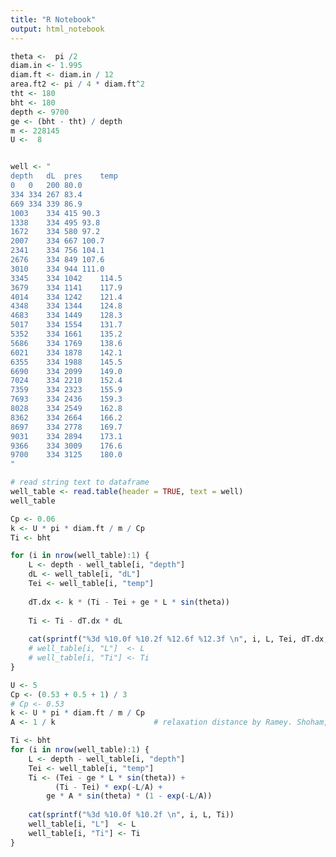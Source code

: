 ```yaml
---
title: "R Notebook"
output: html_notebook
---
```




```r
theta <-  pi /2
diam.in <- 1.995
diam.ft <- diam.in / 12
area.ft2 <- pi / 4 * diam.ft^2
tht <- 180
bht <- 180
depth <- 9700
ge <- (bht - tht) / depth
m <- 228145
U <-  8


well <- "
depth	dL	pres	temp
0	0	200	80.0
334	334	267	83.4
669	334	339	86.9
1003	334	415	90.3
1338	334	495	93.8
1672	334	580	97.2
2007	334	667	100.7
2341	334	756	104.1
2676	334	849	107.6
3010	334	944	111.0
3345	334	1042	114.5
3679	334	1141	117.9
4014	334	1242	121.4
4348	334	1344	124.8
4683	334	1449	128.3
5017	334	1554	131.7
5352	334	1661	135.2
5686	334	1769	138.6
6021	334	1878	142.1
6355	334	1988	145.5
6690	334	2099	149.0
7024	334	2210	152.4
7359	334	2323	155.9
7693	334	2436	159.3
8028	334	2549	162.8
8362	334	2664	166.2
8697	334	2778	169.7
9031	334	2894	173.1
9366	334	3009	176.6
9700	334	3125	180.0
"

# read string text to dataframe
well_table <- read.table(header = TRUE, text = well)
well_table

```

```r
Cp <- 0.06
k <- U * pi * diam.ft / m / Cp
Ti <- bht

for (i in nrow(well_table):1) {
    L <- depth - well_table[i, "depth"]
    dL <- well_table[i, "dL"]
    Tei <- well_table[i, "temp"]
    
    dT.dx <- k * (Ti - Tei + ge * L * sin(theta))
    
    Ti <- Ti - dT.dx * dL
    
    cat(sprintf("%3d %10.0f %10.2f %12.6f %12.3f \n", i, L, Tei, dT.dx, Ti))
    # well_table[i, "L"]  <- L
    # well_table[i, "Ti"] <- Ti
}

```






```r
U <- 5
Cp <- (0.53 + 0.5 + 1) / 3
# Cp <- 0.53
k <- U * pi * diam.ft / m / Cp
A <- 1 / k                      # relaxation distance by Ramey. Shoham, pg 297

Ti <- bht
for (i in nrow(well_table):1) {
    L <- depth - well_table[i, "depth"]
    Tei <- well_table[i, "temp"]
    Ti <- (Tei - ge * L * sin(theta)) +
          (Ti - Tei) * exp(-L/A) +
        ge * A * sin(theta) * (1 - exp(-L/A))
    
    cat(sprintf("%3d %10.0f %10.2f \n", i, L, Ti))
    well_table[i, "L"]  <- L
    well_table[i, "Ti"] <- Ti
}
```

